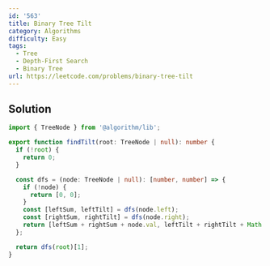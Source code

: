 ```yaml
---
id: '563'
title: Binary Tree Tilt
category: Algorithms
difficulty: Easy
tags:
  - Tree
  - Depth-First Search
  - Binary Tree
url: https://leetcode.com/problems/binary-tree-tilt
---
```


## Solution

```typescript showLineNumbers
import { TreeNode } from '@algorithm/lib';

export function findTilt(root: TreeNode | null): number {
  if (!root) {
    return 0;
  }

  const dfs = (node: TreeNode | null): [number, number] => {
    if (!node) {
      return [0, 0];
    }
    const [leftSum, leftTilt] = dfs(node.left);
    const [rightSum, rightTilt] = dfs(node.right);
    return [leftSum + rightSum + node.val, leftTilt + rightTilt + Math.abs(leftSum - rightSum)];
  };

  return dfs(root)[1];
}
```
